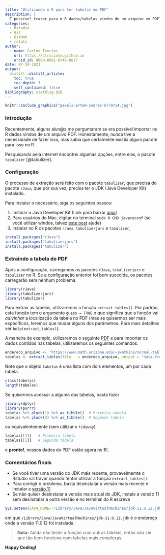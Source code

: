 ```yaml
---
title: "Utilizando o R para ler tabelas em PDF"
description: |
  É possível trazer para o R dados/tabelas vindos de um arquivo em PDF?  Neste post eu compartilho minha experiência com o pacote `tabulizer`, que nos ajudará a extrair tabelas em PDF e importá-las como _datasets_ no R.
categories:
  - Rstudio
  - Git
  - GitHub
  - rstats
author:
  - name: Carlos Trucíos
    url: https://ctruciosm.github.io
    orcid_id: 0000-0001-8746-8877
date: 07-24-2021
output:
  distill::distill_article:
    toc: true
    toc_depth: 3
    self_contained: false
bibliography: statblog.bib
---
```



```r
knitr::include_graphics("pexels-artem-podrez-6779714.jpg")
```


### Introdução

Recentemente, alguns alun\@s me perguntaram se era possível importar no R dados vindos de um arquivo PDF. Honestamente, nunca tive a necessidade de fazer isso, mas sabia que certamente existia algum pacote para isso no R. 

Pesquisando pela internet encontrei algumas opções, entre elas, o pacote `tabulizer` [@tabulizer].


### Configuração

O processo de extração será feito com o pacote `tabulizer`, que precisa do pacote `rJava`, que por sua vez, precisa ter o JDK (Java Developer Kit) instalado. 

Para instalar o necessário, siga os seguintes passos: 

1. Instalar o Java Developer Kit (Link para baixar [aqui](https://www.oracle.com/java/technologies/javase-jdk11-downloads.html))
2. Para usuários do Mac, digitar no terminal `sudo R CMD javareconf` 
(se você utilizar windos, talvez [este post](https://cimentadaj.github.io/blog/2018-05-25-installing-rjava-on-windows-10/installing-rjava-on-windows-10/) ajude)
3. Instalar no R os pacotes `rJava`, `tabulizerjars` e `tabulizer`,


```r
install.packages("rJava")
install.packages("tabulizerjars")
install.packages("tabulizer")
```


### Extraindo a tabela do PDF

Após a configuração, carregamos os pacotes `rJava`, `tabulizerjars` e `tabulizer` no R. Se a configuração anterior foi bem sucedida, os pacotes carregarão sem nenhum problema.

```r
library(rJava)
library(tabulizerjars)
library(tabulizer)
```

Para extrair as tabelas, utilizaremos a função `extract_tables()`. Por padrão, esta função tem o argumento `guess = TRUE` o que significa que a função vai _adivinhar_ a localização da tabela no PDF (mas se quisermos ser mais específicos, teremos que mudar alguns dos parâmetros. Para mais detalhes ver `help(extract_tables)`).

A maneira de exemplo, utilizaremos  o seguinte [PDF](https://www.math.arizona.edu/~jwatkins/normal-table.pdf) e para importar os dados contidos nas tabelas, utilizaremos os seguintes comandos.


```r
endereco_arquivo <- "https://www.math.arizona.edu/~jwatkins/normal-table.pdf"
tabelas <- extract_tables(file   = endereco_arquivo, output = "data.frame")
```

Note que o objeto `tabelas` é uma lista com dois elementos, um por cada tabela.

```r
class(tabelas)
length(tabelas)
```

Se quisermos acessar a alguma das tabelas, basta fazer

```r
library(dplyr)
library(purrr)
tabelas %>% pluck(1) %>% as_tibble()  # Primeira tabela
tabelas %>% pluck(2) %>% as_tibble()  # Segunda tabela
```

ou equivalentemente (sem utilizar o `tidyway`)

```r
tabelas[[1]]   # Primeira tabela
tabelas[[1]]   # Segunda tabela
```

e **pronto!**, nossos dados do PDF estão agora no R!.


### Comentários finais

- Se você tiver uma versão do JDK mais recente, provavelmemte o Rstudio vai travar quando tentar utilizar a função `extract_tables()`. 
- Para corrigir o problema, basta desinstalar a versão mais recente e instalar a [versão 11]((https://www.oracle.com/java/technologies/javase-jdk11-downloads.html))
- Se não quiser desinstalar a versão mais atual do JDK, instale a versão 11 sem desinstalar a outra versão e no terminal do R escreva 

```r
Sys.setenv(JAVA_HOME='/Library/Java/JavaVirtualMachines/jdk-11.0.12.jdk/Contents/Home')
```

em que `/Library/Java/JavaVirtualMachines/jdk-11.0.12.jdk` é o endereço onde a versão 11.0.12 foi instalada.

> **Nota:** Ainda não testei a função com outras tabelas, então não sei que tão bem funciona com tabelas mais complexas.

**Happy Coding!**


